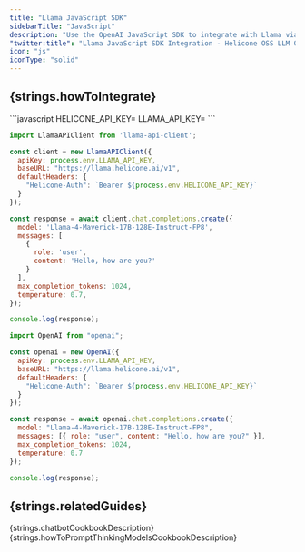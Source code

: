 ```yaml
---
title: "Llama JavaScript SDK"
sidebarTitle: "JavaScript"
description: "Use the OpenAI JavaScript SDK to integrate with Llama via Helicone to log your Llama usage."
"twitter:title": "Llama JavaScript SDK Integration - Helicone OSS LLM Observability"
icon: "js"
iconType: "solid"
---
```



## {strings.howToIntegrate}

<Steps>
  <Step title={strings.generateKey}>
    <div dangerouslySetInnerHTML={{ __html: strings.generateKeyInstructions }} />
  </Step>

  <Step title={strings.setApiKey}>
    ```javascript
    HELICONE_API_KEY=<your-helicone-api-key>
    LLAMA_API_KEY=<your-llama-api-key>
    ```
  </Step>

  <Step title={strings.modifyBasePath}>
<CodeGroup>

```javascript Llama SDK
import LlamaAPIClient from 'llama-api-client';

const client = new LlamaAPIClient({
  apiKey: process.env.LLAMA_API_KEY,
  baseURL: "https://llama.helicone.ai/v1",
  defaultHeaders: {
    "Helicone-Auth": `Bearer ${process.env.HELICONE_API_KEY}`
  }
});

const response = await client.chat.completions.create({
  model: 'Llama-4-Maverick-17B-128E-Instruct-FP8',
  messages: [
    {
      role: 'user', 
      content: 'Hello, how are you?' 
    }
  ],
  max_completion_tokens: 1024,
  temperature: 0.7,
});

console.log(response);
```

```javascript OpenAI SDK
import OpenAI from "openai";

const openai = new OpenAI({
  apiKey: process.env.LLAMA_API_KEY,
  baseURL: "https://llama.helicone.ai/v1",
  defaultHeaders: {
    "Helicone-Auth": `Bearer ${process.env.HELICONE_API_KEY}`
  }
});

const response = await openai.chat.completions.create({
  model: "Llama-4-Maverick-17B-128E-Instruct-FP8",
  messages: [{ role: "user", content: "Hello, how are you?" }],
  max_completion_tokens: 1024,
  temperature: 0.7
});

console.log(response);
```

</CodeGroup>
  </Step>

  <Step title={strings.verifyInHelicone}>
    <div dangerouslySetInnerHTML={{ __html: strings.verifyInHeliconeDesciption("Llama") }} />
  </Step>
</Steps>

## {strings.relatedGuides}

<CardGroup cols={2}>
  <Card
    title="Building a chatbot with structured outputs"
    icon="lightbulb"
    href="/guides/cookbooks/openai-structured-outputs"
    iconType="light"
    vertical
  >
    {strings.chatbotCookbookDescription}
  </Card>
  <Card
    title="How to Prompt Thinking Models Effectively"
    icon="arrows-rotate"
    href="/guides/cookbooks/prompt-thinking-models"
    iconType="light"
    vertical
  >
    {strings.howToPromptThinkingModelsCookbookDescription}
  </Card>
</CardGroup>